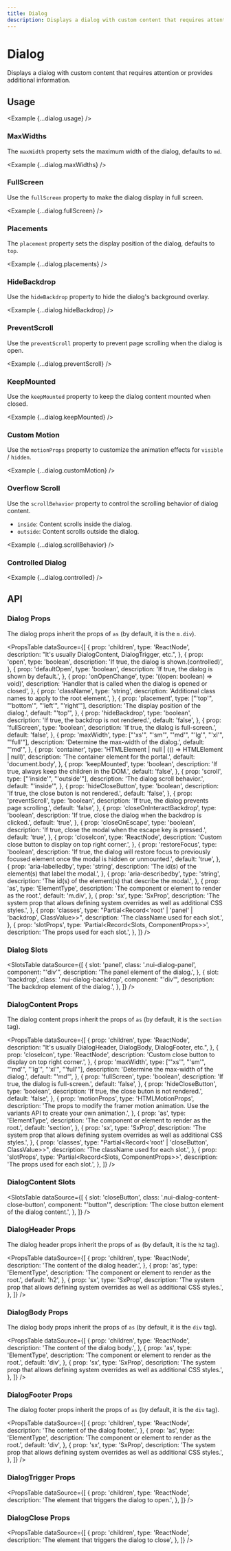 ```yaml
---
title: Dialog
description: Displays a dialog with custom content that requires attention or provides additional information.
---
```



# Dialog

Displays a dialog with custom content that requires attention or provides additional information.

<ComponentLinks component='dialog' ariaCompatible />

## Usage

<Example {...dialog.usage} />

### MaxWidths

The `maxWidth` property sets the maximum width of the dialog, defaults to `md`.

<Example {...dialog.maxWidths} />

### FullScreen

Use the `fullScreen` property to make the dialog display in full screen.

<Example {...dialog.fullScreen} />

### Placements

The `placement` property sets the display position of the dialog, defaults to `top`.

<Example {...dialog.placements} />

### HideBackdrop

Use the `hideBackdrop` property to hide the dialog's background overlay.

<Example {...dialog.hideBackdrop} />

### PreventScroll

Use the `preventScroll` property to prevent page scrolling when the dialog is open.

<Example {...dialog.preventScroll} />

### KeepMounted

Use the `keepMounted` property to keep the dialog content mounted when closed.

<Example {...dialog.keepMounted} />

### Custom Motion

Use the `motionProps` property to customize the animation effects for `visible` / `hidden`.

<Example {...dialog.customMotion} />

### Overflow Scroll

Use the `scrollBehavior` property to control the scrolling behavior of dialog content.

- `inside`: Content scrolls inside the dialog.
- `outside`: Content scrolls outside the dialog.

<Example {...dialog.scrollBehavior} />

### Controlled Dialog

<Example {...dialog.controlled} />

## API

### Dialog Props

The dialog props inherit the props of `as` (by default, it is the `m.div`).

<PropsTable
  dataSource={[
    {
      prop: 'children',
      type: 'ReactNode',
      description: "It's usually DialogContent, DialogTrigger, etc.",
    },
    {
      prop: 'open',
      type: 'boolean',
      description: 'If true, the dialog is shown.(controlled)',
    },
    {
      prop: 'defaultOpen',
      type: 'boolean',
      description: 'If true, the dialog is shown by default.',
    },
    {
      prop: 'onOpenChange',
      type: '((open: boolean) => void)',
      description: 'Handler that is called when the dialog is opened or closed',
    },
    {
      prop: 'className',
      type: 'string',
      description: 'Additional class names to apply to the root element.',
    },
    {
      prop: 'placement',
      type: ["'top'", "'bottom'", "'left'", "'right'"],
      description: 'The display position of the dialog.',
      default: "'top'",
    },
    {
      prop: 'hideBackdrop',
      type: 'boolean',
      description: 'If true, the backdrop is not rendered.',
      default: 'false',
    },
    {
      prop: 'fullScreen',
      type: 'boolean',
      description: 'If true, the dialog is full-screen.',
      default: 'false',
    },
    {
      prop: 'maxWidth',
      type: ["'xs'", "'sm'", "'md'", "'lg'", "'xl'", "'full'"],
      description: 'Determine the max-width of the dialog.',
      default: "'md'",
    },
    {
      prop: 'container',
      type: 'HTMLElement | null | (() => HTMLElement | null)',
      description: 'The container element for the portal.',
      default: 'document.body',
    },
    {
      prop: 'keepMounted',
      type: 'boolean',
      description: 'If true, always keep the children in the DOM.',
      default: 'false',
    },
    {
      prop: 'scroll',
      type: ["'inside'", "'outside'"],
      description: 'The dialog scroll behavior.',
      default: "'inside'",
    },
    {
      prop: 'hideCloseButton',
      type: 'boolean',
      description: 'If true, the close buton is not rendered.',
      default: 'false',
    },
    {
      prop: 'preventScroll',
      type: 'boolean',
      description: 'If true, the dialog prevents page scrolling.',
      default: 'false',
    },
    {
      prop: 'closeOnInteractBackdrop',
      type: 'boolean',
      description: 'If true, close the dialog when the backdrop is clicked.',
      default: 'true',
    },
    {
      prop: 'closeOnEscape',
      type: 'boolean',
      description: 'If true, close the modal when the escape key is pressed.',
      default: 'true',
    },
    {
      prop: 'closeIcon',
      type: 'ReactNode',
      description: 'Custom close button to display on top right corner.',
    },
    {
      prop: 'restoreFocus',
      type: 'boolean',
      description:
        'If true, the dialog will restore focus to previously focused element once the modal is hidden or unmounted.',
      default: 'true',
    },
    {
      prop: 'aria-labelledby',
      type: 'string',
      description: 'The id(s) of the element(s) that label the modal.',
    },
    {
      prop: 'aria-describedby',
      type: 'string',
      description: 'The id(s) of the element(s) that describe the modal.',
    },
    {
      prop: 'as',
      type: 'ElementType',
      description: 'The component or element to render as the root.',
      default: 'm.div',
    },
    {
      prop: 'sx',
      type: 'SxProp<DialogOwnerState>',
      description:
        'The system prop that allows defining system overrides as well as additional CSS styles.',
    },
    {
      prop: 'classes',
      type: "Partial<Record<'root' | 'panel' | 'backdrop', ClassValue>>",
      description: 'The className used for each slot.',
    },
    {
      prop: 'slotProps',
      type: 'Partial<Record<Slots, ComponentProps>>',
      description: 'The props used for each slot.',
    },
  ]}
/>

### Dialog Slots

<SlotsTable
  dataSource={[
    {
      slot: 'panel',
      class: '.nui-dialog-panel',
      component: "'div'",
      description: 'The panel element of the dialog.',
    },
    {
      slot: 'backdrop',
      class: '.nui-dialog-backdrop',
      component: "'div'",
      description: 'The backdrop element of the dialog.',
    },
  ]}
/>

### DialogContent Props

The dialog content props inherit the props of `as` (by default, it is the `section` tag).

<PropsTable
  dataSource={[
    {
      prop: 'children',
      type: 'ReactNode',
      description: "It's usually DialogHeader, DialogBody, DialogFooter, etc.",
    },
    {
      prop: 'closeIcon',
      type: 'ReactNode',
      description: 'Custom close button to display on top right corner.',
    },
    {
      prop: 'maxWidth',
      type: ["'xs'", "'sm'", "'md'", "'lg'", "'xl'", "'full'"],
      description: 'Determine the max-width of the dialog.',
      default: "'md'",
    },
    {
      prop: 'fullScreen',
      type: 'boolean',
      description: 'If true, the dialog is full-screen.',
      default: 'false',
    },
    {
      prop: 'hideCloseButton',
      type: 'boolean',
      description: 'If true, the close buton is not rendered.',
      default: 'false',
    },
    {
      prop: 'motionProps',
      type: 'HTMLMotionProps',
      description:
        'The props to modify the framer motion animation. Use the variants API to create your own animation.',
    },
    {
      prop: 'as',
      type: 'ElementType',
      description: 'The component or element to render as the root.',
      default: 'section',
    },
    {
      prop: 'sx',
      type: 'SxProp<DialogContentOwnerState>',
      description:
        'The system prop that allows defining system overrides as well as additional CSS styles.',
    },
    {
      prop: 'classes',
      type: "Partial<Record<'root' | 'closeButton', ClassValue>>",
      description: 'The className used for each slot.',
    },
    {
      prop: 'slotProps',
      type: 'Partial<Record<Slots, ComponentProps>>',
      description: 'The props used for each slot.',
    },
  ]}
/>

### DialogContent Slots

<SlotsTable
  dataSource={[
    {
      slot: 'closeButton',
      class: '.nui-dialog-content-close-button',
      component: "'button'",
      description: 'The close button element of the dialog content.',
    },
  ]}
/>

### DialogHeader Props

The dialog header props inherit the props of `as` (by default, it is the `h2` tag).

<PropsTable
  dataSource={[
    {
      prop: 'children',
      type: 'ReactNode',
      description: 'The content of the dialog header.',
    },
    {
      prop: 'as',
      type: 'ElementType',
      description: 'The component or element to render as the root.',
      default: 'h2',
    },
    {
      prop: 'sx',
      type: 'SxProp<DialogHeaderOwnerState>',
      description:
        'The system prop that allows defining system overrides as well as additional CSS styles.',
    },
  ]}
/>

### DialogBody Props

The dialog body props inherit the props of `as` (by default, it is the `div` tag).

<PropsTable
  dataSource={[
    {
      prop: 'children',
      type: 'ReactNode',
      description: 'The content of the dialog body.',
    },
    {
      prop: 'as',
      type: 'ElementType',
      description: 'The component or element to render as the root.',
      default: 'div',
    },
    {
      prop: 'sx',
      type: 'SxProp<DialogBodyOwnerState>',
      description:
        'The system prop that allows defining system overrides as well as additional CSS styles.',
    },
  ]}
/>

### DialogFooter Props

The dialog footer props inherit the props of `as` (by default, it is the `div` tag).

<PropsTable
  dataSource={[
    {
      prop: 'children',
      type: 'ReactNode',
      description: 'The content of the dialog footer.',
    },
    {
      prop: 'as',
      type: 'ElementType',
      description: 'The component or element to render as the root.',
      default: 'div',
    },
    {
      prop: 'sx',
      type: 'SxProp<DialogFooterOwnerState>',
      description:
        'The system prop that allows defining system overrides as well as additional CSS styles.',
    },
  ]}
/>

### DialogTrigger Props

<PropsTable
  dataSource={[
    {
      prop: 'children',
      type: 'ReactNode',
      description: 'The element that triggers the dialog to open.',
    },
  ]}
/>

### DialogClose Props

<PropsTable
  dataSource={[
    {
      prop: 'children',
      type: 'ReactNode',
      description: 'The element that triggers the dialog to close',
    },
  ]}
/>
